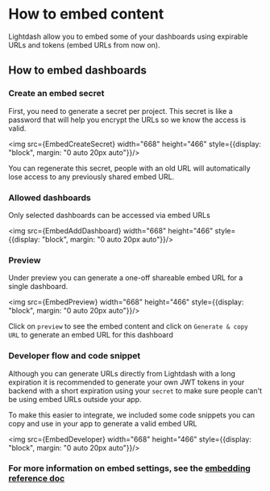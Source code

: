 
# How to embed content

Lightdash allow you to embed some of your dashboards using expirable URLs and tokens (embed URLs from now on).

## How to embed dashboards 

### Create an embed secret

First, you need to generate a secret per project. 
This secret is like a password that will help you encrypt the URLs so we know the access is valid. 

<img src={EmbedCreateSecret} width="668" height="466" style={{display: "block", margin: "0 auto 20px auto"}}/>

You can regenerate this secret, people with an old URL will automatically lose access to any previously shared embed URL.

### Allowed dashboards 

Only selected dashboards can be accessed via embed URLs

<img src={EmbedAddDashboard} width="668" height="466" style={{display: "block", margin: "0 auto 20px auto"}}/>

### Preview 

Under preview you can generate a one-off shareable embed URL for a single dashboard. 

<img src={EmbedPreview} width="668" height="466" style={{display: "block", margin: "0 auto 20px auto"}}/>

Click on `preview` to see the embed content and click on `Generate & copy URL` to generate an embed URL for this dashboard  

### Developer flow and code snippet 

Although you can generate URLs directly from Lightdash with a long expiration 
it is recommended to generate your own JWT tokens in your backend with a short expiration using your `secret` 
to make sure people can't be using embed URLs outside your app. 

To make this easier to integrate, we included some code snippets you can copy and use in your app to generate a valid embed URL  

<img src={EmbedDeveloper} width="668" height="466" style={{display: "block", margin: "0 auto 20px auto"}}/>

### For more information on embed settings, see the [embedding reference doc](../references/embedding.mdx)